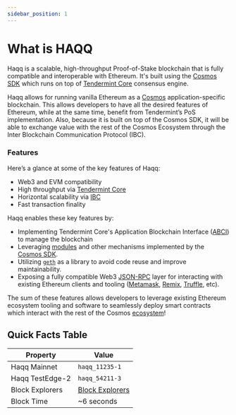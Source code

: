 ```yaml
---
sidebar_position: 1
---
```


# What is HAQQ

Haqq is a scalable, high-throughput Proof-of-Stake blockchain that is fully compatible and
interoperable with Ethereum. It's built using the [Cosmos SDK](https://github.com/cosmos/cosmos-sdk/) which runs on top of [Tendermint Core](https://github.com/tendermint/tendermint) consensus engine.

Haqq allows for running vanilla Ethereum as a [Cosmos](https://cosmos.network/)
application-specific blockchain. This allows developers to have all the desired features of
Ethereum, while at the same time, benefit from Tendermint’s PoS implementation. Also, because it is
built on top of the Cosmos SDK, it will be able to exchange value with the rest of the Cosmos
Ecosystem through the Inter Blockchain Communication Protocol (IBC).

### Features

Here’s a glance at some of the key features of Haqq:

- Web3 and EVM compatibility
- High throughput via [Tendermint Core](https://github.com/tendermint/tendermint)
- Horizontal scalability via [IBC](https://cosmos.network/ibc)
- Fast transaction finality

Haqq enables these key features by:

- Implementing Tendermint Core's Application Blockchain Interface ([ABCI](https://docs.tendermint.com/master/spec/abci/)) to manage the blockchain
- Leveraging [modules](https://docs.cosmos.network/master/building-modules/intro.html) and other mechanisms implemented by the [Cosmos SDK](https://docs.cosmos.network/).
- Utilizing [`geth`](https://github.com/ethereum/go-ethereum) as a library to avoid code reuse and improve maintainability.
- Exposing a fully compatible Web3 [JSON-RPC](../api/json-rpc/server.md) layer for interacting with existing Ethereum clients and tooling ([Metamask](../guides/key-wallets/metamask.md), [Remix](../guides/tools/remix.md), [Truffle](../guides/tools/truffle.md), etc).

The sum of these features allows developers to leverage existing Ethereum ecosystem tooling and
software to seamlessly deploy smart contracts which interact with the rest of the Cosmos
[ecosystem](https://cosmos.network/ecosystem)!

## Quick Facts Table

| Property        | Value                                           |
| --------------- | ----------------------------------------------- |
| Haqq Mainnet    | `haqq_11235-1`                                  |
| Haqq TestEdge-2 | `haqq_54211-3`                                  |
| Block Explorers | [Block Explorers](../guides/tools/explorers.md) |
| Block Time      | ~6 seconds                                      |
